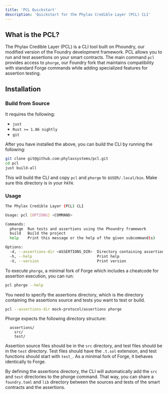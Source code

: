 ```yaml
---
title: 'PCL Quickstart'
description: 'Quickstart for the Phylax Credible Layer (PCL) CLI'
---
```



## What is the PCL?

The Phylax Credible Layer (PCL) is a CLI tool built on Phoundry, our modified version of the Foundry development framework. PCL allows you to run and test assertions on your smart contracts. The main command `pcl` provides access to `phorge`, our Foundry fork that maintains compatibility with standard Forge commands while adding specialized features for assertion testing.

## Installation

### Build from Source

It requires the following:

- `just`
- `Rust >= 1.86 nightly`
- `git`

After you have installed the above, you can build the CLI by running the following:

```bash
git clone git@github.com:phylaxsystems/pcl.git
cd pcl
just build-all
```

This will build the CLI and copy `pcl` and `phorge` to `$USER/.local/bin`.
Make sure this directory is in your `PATH`.

### Usage

```bash
The Phylax Credible Layer (PCL) CLI

Usage: pcl [OPTIONS] <COMMAND>

Commands:
  phorge  Run tests and assertions using the Phoundry framework
  build   Build the project
  help    Print this message or the help of the given subcommand(s)

Options:
  -d, --assertions-dir <ASSERTIONS_DIR>  Directory containing assertion sources and tests [env: PCL_ROOT=]
  -h, --help                             Print help
  -V, --version                          Print version
```

To execute `phorge`, a minimal fork of Forge which includes a cheatcode for assertion execution, you can run:

```bash
pcl phorge --help
```

You need to specify the assertions directory, which is the directory containing the assertions source and tests you want to test or build.

```bash
pcl --assertions-dir mock-protocol/assertions phorge
```

Phorge expects the following directory structure:

```text
  assertions/
    src/
    test/
```

Assertion source files should be in the `src` directory, and test files should be in the `test` directory. Test files should have the `.t.sol` extension, and test functions should start with `test_`. As a minimal fork of Forge, it behaves identically to Forge.

By defining the assertions directory, the CLI will automatically add the `src` and `test` directories to the phorge command. That way, you can share a `foundry.toml` and `lib` directory between the sources and tests of the smart contracts and the assertions.
